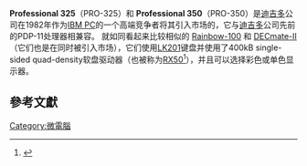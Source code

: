 '''Professional 325'''（PRO-325）和 '''Professional 350'''（PRO-350）是[[迪吉多|迪吉多]]公司在1982年作为[[IBM_PC|IBM PC]]的一个高端竞争者将其引入市场的，它与[[迪吉多|迪吉多]]公司先前的PDP-11处理器相兼容。
就如同看起来比较相似的 [[Rainbow-100|Rainbow-100]] 和 [[DECmate-II|DECmate-II]] （它们也是在同时被引入市场），它们使用[[LK201|LK201]]键盘并使用了400kB single-sided quad-density软盘驱动器（也被称为[[RX50|RX50]]<ref>{{Cite web |url=http://home.claranet.nl/users/pb0aia/vax/rx50.html |title=存档副本 |accessdate=2011-02-08 |archive-date=2011-07-24 |archive-url=https://web.archive.org/web/20110724150535/http://home.claranet.nl/users/pb0aia/vax/rx50.html |dead-url=no }}</ref>），并且可以选择彩色或单色显示器。

== 參考文獻 ==
<references/>

{{微電腦小作品}}

[[Category:微電腦|Category:微電腦]]